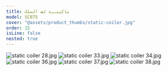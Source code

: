```yaml
---
title: ماكينــة لف السلك
model: SC075
cover: "@assets/product_thumbs/static-coiler.jpg"
order: 15
isLine: false
nested: true
---
```



<ProductTabs />

![static coiler 28.jpg](@assets/article_images/static-coiler/static-coiler-28.jpg)
![static coiler 33.jpg](@assets/article_images/static-coiler/static-coiler-33.jpg)
![static coiler 34.jpg](@assets/article_images/static-coiler/static-coiler-34.jpg)
![static coiler 36.jpg](@assets/article_images/static-coiler/static-coiler-36.jpg)
![static coiler 37.jpg](@assets/article_images/static-coiler/static-coiler-37.jpg)
![static coiler 38.jpg](@assets/article_images/static-coiler/static-coiler-38.jpg)
